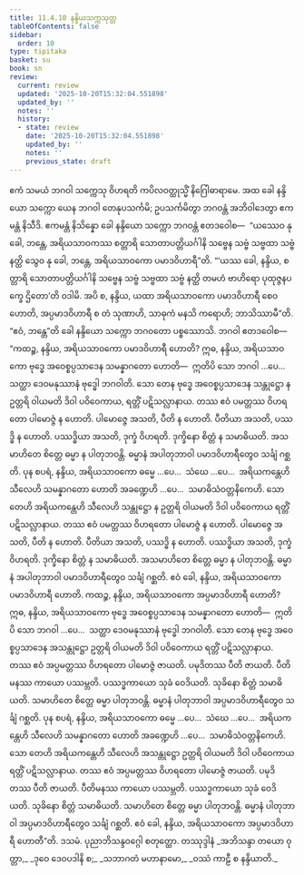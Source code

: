 ```yaml
---
title: 11.4.10 နန္ဒိယသက္ကသုတ္တ
tableOfContents: false
sidebar:
  order: 10
type: tipitaka
basket: su
book: sn
review:
  current: review
  updated: '2025-10-20T15:32:04.551898'
  updated_by: ''
  notes: ''
  history:
  - state: review
    date: '2025-10-20T15:32:04.551898'
    updated_by: ''
    notes: ''
    previous_state: draft
---
```



<DynamicBreadcrumb />


<ReviewStatus review={frontmatter.review} showDetails={true} />

<HypothesisAnnotation frontmatter={frontmatter} />

<Division number="1036" book="sn" e="ch" v="18" p="433">

<Paragraph number="2035" book="sn">
ဧကံ သမယံ ဘဂဝါ သက္ကေသု ဝိဟရတိ ကပိလဝတ္ထုသ္မိံ နိဂြေါဓာရာမေ. အထ ခေါ နန္ဒိယော သက္ကော ယေန ဘဂဝါ တေနုပသင်္ကမိ; ဥပသင်္ကမိတွာ ဘဂဝန္တံ အဘိဝါဒေတွာ ဧကမန္တံ နိသီဒိ. ဧကမန္တံ နိသိန္နော ခေါ နန္ဒိယော သက္ကော ဘဂဝန္တံ ဧတဒဝေါစ—  “ယဿေဝ နု ခေါ, ဘန္တေ, အရိယသာဝကဿ စတ္တာရိ သောတာပတ္တိယင်္ဂါနိ သဗ္ဗေန သဗ္ဗံ သဗ္ဗထာ သဗ္ဗံ နတ္ထိ သွေဝ နု ခေါ, ဘန္တေ, အရိယသာဝကော ပမာဒဝိဟာရီ”တိ.
</Paragraph>

<Paragraph number="2036" book="sn">
“‘ယဿ ခေါ, နန္ဒိယ, စတ္တာရိ သောတာပတ္တိယင်္ဂါနိ သဗ္ဗေန သဗ္ဗံ သဗ္ဗထာ သဗ္ဗံ နတ္ထိ တမဟံ ဗာဟိရော ပုထုဇ္ဇနပက္ခေ ဌိတော’တိ ဝဒါမိ. အပိ စ, နန္ဒိယ, ယထာ အရိယသာဝကော ပမာဒဝိဟာရီ စေဝ ဟောတိ, အပ္ပမာဒဝိဟာရီ စ တံ သုဏာဟိ, သာဓုကံ မနသိ ကရောဟိ; ဘာသိဿာမီ”တိ. “ဧဝံ, ဘန္တေ”တိ ခေါ နန္ဒိယော သက္ကော ဘဂဝတော ပစ္စဿောသိ. ဘဂဝါ ဧတဒဝေါစ—
</Paragraph>

<Paragraph number="2037" book="sn">
“ကထဉ္စ, နန္ဒိယ, အရိယသာဝကော ပမာဒဝိဟာရီ ဟောတိ? ဣဓ, နန္ဒိယ, အရိယသာဝကော ဗုဒ္ဓေ အဝေစ္စပ္ပသာဒေန သမန္နာဂတော ဟောတိ—  ဣတိပိ သော ဘဂဝါ …ပေ…  သတ္ထာ ဒေဝမနုဿာနံ ဗုဒ္ဓေါ ဘဂဝါတိ. သော တေန ဗုဒ္ဓေ အဝေစ္စပ္ပသာဒေန သန္တုဋ္ဌော န ဥတ္တရိ ဝါယမတိ ဒိဝါ ပဝိဝေကာယ, ရတ္တိံ ပဋိသလ္လာနာယ. တဿ ဧဝံ ပမတ္တဿ ဝိဟရတော ပါမောဇ္ဇံ န ဟောတိ. ပါမောဇ္ဇေ အသတိ, ပီတိ န ဟောတိ. ပီတိယာ အသတိ, ပဿဒ္ဓိ န ဟောတိ. ပဿဒ္ဓိယာ အသတိ, ဒုက္ခံ ဝိဟရတိ. ဒုက္ခိနော စိတ္တံ န သမာဓိယတိ. အသမာဟိတေ စိတ္တေ ဓမ္မာ န ပါတုဘဝန္တိ. ဓမ္မာနံ အပါတုဘာဝါ ပမာဒဝိဟာရီတွေဝ သင်္ချံ ဂစ္ဆတိ.
</Paragraph>

<Paragraph number="2038" book="sn">
ပုန စပရံ, နန္ဒိယ, အရိယသာဝကော ဓမ္မေ …ပေ…  သံဃေ …ပေ…  အရိယကန္တေဟိ သီလေဟိ သမန္နာဂတော ဟောတိ အခဏ္ဍေဟိ …ပေ…  သမာဓိသံဝတ္တနိကေဟိ. သော တေဟိ အရိယကန္တေဟိ သီလေဟိ သန္တုဋ္ဌော န ဥတ္တရိ ဝါယမတိ ဒိဝါ ပဝိဝေကာယ ရတ္တိံ ပဋိသလ္လာနာယ. တဿ ဧဝံ ပမတ္တဿ ဝိဟရတော ပါမောဇ္ဇံ န ဟောတိ. ပါမောဇ္ဇေ အသတိ, ပီတိ န ဟောတိ. ပီတိယာ အသတိ, ပဿဒ္ဓိ န ဟောတိ. ပဿဒ္ဓိယာ အသတိ, ဒုက္ခံ ဝိဟရတိ. ဒုက္ခိနော စိတ္တံ န သမာဓိယတိ. အသမာဟိတေ စိတ္တေ ဓမ္မာ န ပါတုဘဝန္တိ. ဓမ္မာနံ အပါတုဘာဝါ ပမာဒဝိဟာရီတွေဝ သင်္ချံ ဂစ္ဆတိ. ဧဝံ ခေါ, နန္ဒိယ, အရိယသာဝကော ပမာဒဝိဟာရီ ဟောတိ.
</Paragraph>

<Paragraph number="2039" book="sn">
ကထဉ္စ, နန္ဒိယ, အရိယသာဝကော အပ္ပမာဒဝိဟာရီ ဟောတိ? ဣဓ, နန္ဒိယ, အရိယသာဝကော ဗုဒ္ဓေ အဝေစ္စပ္ပသာဒေန သမန္နာဂတော ဟောတိ—  ဣတိပိ သော ဘဂဝါ …ပေ…  သတ္ထာ ဒေဝမနုဿာနံ ဗုဒ္ဓေါ ဘဂဝါတိ. သော တေန ဗုဒ္ဓေ အဝေစ္စပ္ပသာဒေန အသန္တုဋ္ဌော ဥတ္တရိ ဝါယမတိ ဒိဝါ ပဝိဝေကာယ ရတ္တိံ ပဋိသလ္လာနာယ. တဿ ဧဝံ အပ္ပမတ္တဿ ဝိဟရတော ပါမောဇ္ဇံ ဇာယတိ. ပမုဒိတဿ ပီတိ ဇာယတိ. ပီတိမနဿ ကာယော ပဿမ္ဘတိ. ပဿဒ္ဓကာယော သုခံ ဝေဒိယတိ. သုခိနော စိတ္တံ သမာဓိယတိ. သမာဟိတေ စိတ္တေ ဓမ္မာ ပါတုဘဝန္တိ. ဓမ္မာနံ ပါတုဘာဝါ အပ္ပမာဒဝိဟာရီတွေဝ သင်္ချံ ဂစ္ဆတိ.
</Paragraph>

<Paragraph number="2040" book="sn">
ပုန စပရံ, နန္ဒိယ, အရိယသာဝကော ဓမ္မေ …ပေ…  သံဃေ …ပေ…  အရိယကန္တေဟိ သီလေဟိ သမန္နာဂတော ဟောတိ အခဏ္ဍေဟိ …ပေ…  သမာဓိသံဝတ္တနိကေဟိ. သော တေဟိ အရိယကန္တေဟိ သီလေဟိ အသန္တုဋ္ဌော ဥတ္တရိ ဝါယမတိ ဒိဝါ ပဝိဝေကာယ ရတ္တိံ ပဋိသလ္လာနာယ. တဿ ဧဝံ အပ္ပမတ္တဿ ဝိဟရတော ပါမောဇ္ဇံ ဇာယတိ. ပမုဒိတဿ ပီတိ ဇာယတိ. ပီတိမနဿ ကာယော ပဿမ္ဘတိ. ပဿဒ္ဓကာယော သုခံ ဝေဒိယတိ. သုခိနော စိတ္တံ သမာဓိယတိ. သမာဟိတေ စိတ္တေ ဓမ္မာ ပါတုဘဝန္တိ. ဓမ္မာနံ ပါတုဘာဝါ အပ္ပမာဒဝိဟာရီတွေဝ သင်္ချံ ဂစ္ဆတိ. ဧဝံ ခေါ, နန္ဒိယ, အရိယသာဝကော အပ္ပမာဒဝိဟာရီ ဟောတီ”တိ.

</Paragraph>
</Division>

<Paragraph number="2041" type="center" book="sn">
ဒသမံ.



</Paragraph>

<Paragraph number="2042" type="center" book="sn">
ပုညာဘိသန္ဒဝဂ္ဂေါ စတုတ္ထော.



</Paragraph>

<Paragraph number="2043" type="center" book="sn">
တဿုဒ္ဒါနံ


</Paragraph>

<Paragraph number="2044" type="verses" book="sn">
_အဘိသန္ဒာ တယော ဝုတ္တာ,_  
_ဒုဝေ ဒေဝပဒါနိ စ;_  
_သဘာဂတံ မဟာနာမော,_  
_ဝဿံ ကာဠီ စ နန္ဒိယာတိ._
</Paragraph>